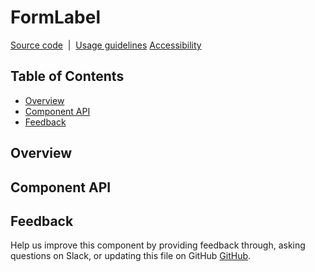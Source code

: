 
# FormLabel

[Source code](https://github.com/carbon-design-system/carbon/tree/main/packages/react/src/components/FormLabel)
&nbsp;|&nbsp;
[Usage guidelines](https://www.carbondesignsystem.com/components/form/usage)
[Accessibility](https://www.carbondesignsystem.com/components/form/accessibility)

## Table of Contents

<!-- START doctoc generated TOC please keep comment here to allow auto update -->
<!-- DON'T EDIT THIS SECTION, INSTEAD RE-RUN doctoc TO UPDATE -->

- [Overview](#overview)
- [Component API](#component-api)
- [Feedback](#feedback)

<!-- END doctoc generated TOC please keep comment here to allow auto update -->

## Overview

<Preview>
  <Story id="components-formlabel--default" />
</Preview>

## Component API

<Props />

## Feedback

Help us improve this component by providing feedback through, asking questions
on Slack, or updating this file on GitHub
[GitHub](https://github.com/carbon-design-system/carbon/edit/main/packages/react/src/components/Modal/Modal.mdx).
